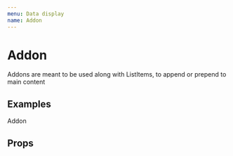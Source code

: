 ```yaml
---
menu: Data display
name: Addon
---
```



# Addon

Addons are meant to be used along with ListItems, to append or prepend to main content

## Examples

<Playground>
  <ListItem fitAll>
    <Addon>
      <ChevronSmallRight />
    </Addon>
    <Addon main>Addon</Addon>
  </ListItem>
</Playground>

## Props

<Props of={Addon} />
